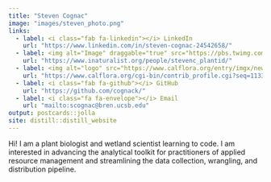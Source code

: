 ```yaml
---
title: "Steven Cognac"
image: "images/steven_photo.png"
links:
  - label: <i class="fab fa-linkedin"></i> LinkedIn
    url: "https://www.linkedin.com/in/steven-cognac-24542658/"
  - label: <img alt="Image" draggable="true" src="https://pbs.twimg.com/profile_images/1192176416256745472/5uis_66j_400x400.jpg" width="22" height="22" border ="0" class="css-9pa8cd"> iNaturalist
    url: "https://www.inaturalist.org/people/stevenc_plantid/"
  - label: <img alt="logo" src="https://www.calflora.org/entry/imgx/newsun100dk.gif" width="22" height="22" border="0"></i> Calflora
    url: "https://www.calflora.org/cgi-bin/contrib_profile.cgi?seq=113317"
  - label: <i class="fab fa-github"></i> GitHub
    url: "https://github.com/cognack/"
  - label: <i class="fa fa-envelope"></i> Email
    url: "mailto:scognac@bren.ucsb.edu"
output: postcards::jolla
site: distill::distill_website
---
```



Hi! I am a plant biologist and wetland scientist learning to code.  I am interested in advancing the analytical toolkit for practitioners of applied resource management and streamlining the data collection, wrangling, and distribution pipeline.


